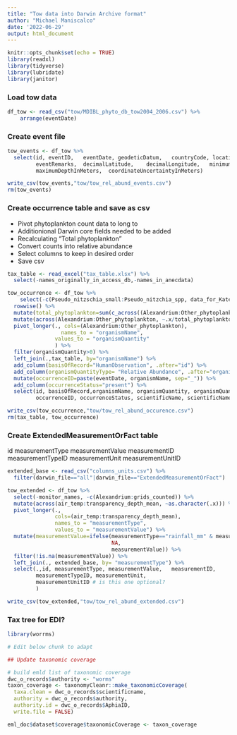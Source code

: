 ```yaml
---
title: "Tow data into Darwin Archive format"
author: "Michael Maniscalco"
date: '2022-06-29'
output: html_document
---
```


```r
knitr::opts_chunk$set(echo = TRUE)
library(readxl)
library(tidyverse)
library(lubridate)
library(janitor)
```

### Load tow data

```r
df_tow <- read_csv("tow/MDIBL_phyto_db_tow2004_2006.csv") %>%
    arrange(eventDate)
```

### Create event file

```r
tow_events <- df_tow %>%
  select(id, eventID,	eventDate, geodeticDatum,	countryCode, locationID, 
         eventRemarks,	decimalLatitude,	decimalLongitude,	minimumDepthInMeters,
         maximumDepthInMeters,	coordinateUncertaintyInMeters)

write_csv(tow_events,"tow/tow_rel_abund_events.csv")
rm(tow_events)
```

### Create occurrence table and save as csv
* Pivot phytoplankton count data to long to 
* Additionional Darwin core fields needed to be added
* Recalculating "Total phytoplankton" 
* Convert counts into relative abundance
* Select columns to keep in desired order
* Save csv

```r
tax_table <- read_excel("tax_table.xlsx") %>%
  select(-names_originally_in_access_db,-names_in_anecdata)

tow_occurrence <- df_tow %>%
    select(-c(Pseudo_nitzschia_small:Pseudo_nitzchia_spp, data_for_Kate:only_alexandrium_counted)) %>% # these columns are empty for tow data. PN not seen in area until later
  rowwise() %>%
  mutate(total_phytoplankton=sum(c_across((Alexandrium:Other_phytoplankton)))) %>%
  mutate(across(Alexandrium:Other_phytoplankton, ~.x/total_phytoplankton)) %>%
  pivot_longer(., cols=(Alexandrium:Other_phytoplankton),
                 names_to = "organismName",
               values_to = "organismQuantity"
               ) %>%
  filter(organismQuantity>0) %>%
  left_join(.,tax_table, by="organismName") %>%
  add_column(basisOfRecord="HumanObservation", .after="id") %>%
  add_column(organismQuantityType= "Relative Abundance", .after="organismQuantity") %>% 
  mutate(occurrenceID=paste(eventDate, organismName, sep="_")) %>%
  add_column(occurrenceStatus="present") %>%
  select(id, basisOfRecord,organismName, organismQuantity, organismQuantityType,
         occurrenceID, occurrenceStatus, scientificName, scientificNameID, taxonID, kingdom)

write_csv(tow_occurrence,"tow/tow_rel_abund_occurence.csv")
rm(tax_table, tow_occurrence)
```

### Create ExtendedMeasurementOrFact table
id	measurementType	measurementValue	measurementID	measurementTypeID	measurementUnit	measurementUnitID

```r
extended_base <- read_csv("columns_units.csv") %>%
  filter(darwin_file=="all"|darwin_file=="ExtendedMeasurementOrFact")

tow_extended <- df_tow %>%
  select(-monitor_names, -c(Alexandrium:grids_counted)) %>% 
  mutate(across(air_temp:transparency_depth_mean, ~as.character(.x))) %>%
  pivot_longer(., 
               cols=(air_temp:transparency_depth_mean),
               names_to = "measurementType",
               values_to = "measurementValue") %>%
  mutate(measurementValue=ifelse(measurementType=="rainfall_mm" & measurementValue=="0",
                                 NA, 
                                 measurementValue)) %>%
  filter(!is.na(measurementValue)) %>%
  left_join(., extended_base, by= "measurementType") %>%
  select(.,id, measurementType,	measurementValue,	measurementID,
         measurementTypeID,	measurementUnit,
         measurementUnitID # is this one optional?
         )

write_csv(tow_extended,"tow/tow_rel_abund_extended.csv")
```


### Tax tree for EDI?

```r
library(worrms)

# Edit below chunk to adapt

## Update taxonomic coverage

# build emld list of taxonomic coverage
dwc_o_records$authority <- "worms"
taxon_coverage <- taxonomyCleanr::make_taxonomicCoverage(
  taxa.clean = dwc_o_records$scientificname,
  authority = dwc_o_records$authority,
  authority.id = dwc_o_records$AphiaID,
  write.file = FALSE)

eml_doc$dataset$coverage$taxonomicCoverage <- taxon_coverage
```







